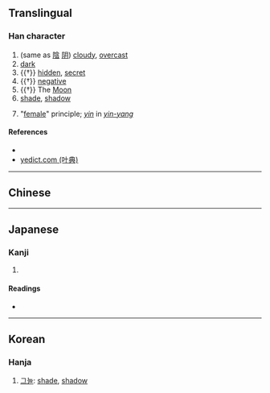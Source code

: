 {{character info/new}}
==Translingual==

===Han character===
{{Han char|rn=9|rad=人|as=06|sn=8|four=|canj=OINI,XOINI|ids=⿱今云}}

# (same as [[陰]] [[阴]]) [[cloudy]], [[overcast]]
# [[dark]]
# {{†}} [[hidden]], [[secret]]
# {{†}} [[negative]]
# {{†}} The [[Moon]]
# [[shade]], [[shadow]]
# {{lb|zh|philosophy}} "[[female]]" principle; ''[[yin]]'' in ''[[yin-yang]]''

====References====
* {{Han ref|kx=0101.250|dkj=00588|dj=0215.060|hdz=10143.100|uh=4F8C|ud=20364}}
* [http://yedict.com/htm/4F/4F8C.htm yedict.com (叶典)]

----

==Chinese==
{{zh-see|陰|av}}

----

==Japanese==

===Kanji===
{{ja-kanji|grade=|rs=人06}}

# {{defn|lang=ja|sort=人06}}

====Readings====
* {{ja-readings|on=[[いん]] (in)|kun=[[かげ]] (kage), [[かげる]] (kageru)}}

----

==Korean==

===Hanja===
{{ko-hanja|hangeul=음|eumhun=|rv=eum|mr=ŭm|y=um}}

# [[그늘]]: [[shade]], [[shadow]]